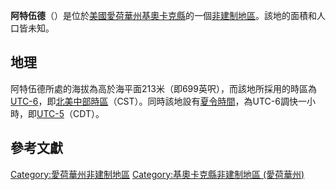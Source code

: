 {{noteTA
|G1=USState
|G2=地名
|G3=Unit
}}
{{Infobox settlement
|official_name            = 阿特伍德
|native_name = Atwood
|settlement_type          = [[非建制地區|非建制地區]]
|image_skyline            = 
|imagesize                = 
|image_map                = 
|mapsize                  = 
|pushpin_map              = USA Iowa
|pushpin_label            = 阿特伍德
|pushpin_label_position   = top
|pushpin_map_caption      = 阿特伍德在愛荷華州的位置
|subdivision_type         = [[世界政區索引|國家]]
|subdivision_type1        = [[美国州份|州份]]
|subdivision_type2        = [[愛荷華州行政区划|縣]]
|subdivision_name         = [[美国|美国]]
|subdivision_name1        = [[愛荷華州|愛荷華州]]
|subdivision_name2        = [[基奧卡克縣_(愛荷華州)|基奧卡克縣]]
|elevation_ft             = 699
|elevation_m              = 213
|area_total_km2           = 
|area_total_sq_mi         = 
|area_land_km2            = 
|area_land_sq_mi          = 
|area_water_km2           = 
|area_water_sq_mi         = 
|population_as_of         = 2010
|population_footnotes     = 
|population_total         = 
|population_metro         = 
|population_density_km2   = auto
|population_density_sq_mi = auto
|timezone                 = [[北美中部时区|北美中部时区]]
|utc_offset               = -6
|coordinates              = {{coord|41|19|30|N|91|24|22|W|display=inline,title}}
| coor_pinpoint           = 
| coordinates_footnotes   = 
|timezone_DST             = CDT
|utc_offset_DST           = -5
|postal_code_type         = [[美國郵區編號|郵區編號]]
|postal_code              = 
|area_code                = {{link-en|电话区号641|Area code 641|641}}
|blank_name = [[地名信息系统|GNIS ID]]
|blank_info = 464274<ref name="GNIS">{{cite gnis|464274|Atwood}}</ref>
}}
'''阿特伍德'''（{{lang-en|Atwood}}）是位於[[美國|美國]][[愛荷華州|愛荷華州]][[基奧卡克縣_(愛荷華州)|基奧卡克縣]]的一個[[非建制地區|非建制地區]]。該地的面積和人口皆未知。

== 地理 ==
阿特伍德所處的海拔為高於海平面213米（即699英呎），而該地所採用的時區為[[UTC-6|UTC-6]]，即[[北美中部時區|北美中部時區]]（CST）。同時該地設有[[夏令時間|夏令時間]]，為UTC-6調快一小時，即[[UTC-5|UTC-5]]（CDT）。

== 參考文獻 ==
{{reflist}}

{{基奧卡克縣 (愛荷華州)}}

{{DEFAULTSORT:Atwood}}
[[Category:愛荷華州非建制地區|Category:愛荷華州非建制地區]]
[[Category:基奧卡克縣非建制地區_(愛荷華州)|Category:基奧卡克縣非建制地區 (愛荷華州)]]

{{Iowa-geo-stub}}